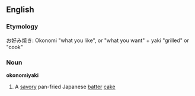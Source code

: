 ==English==
===Etymology===
お好み焼き: Okonomi "what you like", or "what you want" + yaki "grilled" or "cook"
===Noun===
'''okonomiyaki'''
{{wikipedia}}
#A [[savory]] pan-fried Japanese [[batter]] [[cake]]